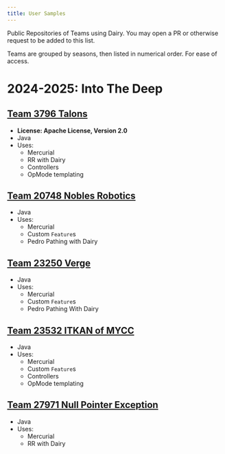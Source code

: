 ```yaml
---
title: User Samples
---
```


Public Repositories of Teams using Dairy. You may open a PR or otherwise request
to be added to this list.

Teams are grouped by seasons, then listed in numerical order. For ease of access.

# 2024-2025: Into The Deep

## [Team 3796 Talons](https://github.com/ftcpowerhawks1/3796-IntoTheDepression)
- **License: Apache License, Version 2.0**
- Java
- Uses:
  - Mercurial
  - RR with Dairy
  - Controllers
  - OpMode templating

## [Team 20748 Nobles Robotics](https://github.com/Nobles-Robotics/20748-Into-The-Deep)
- Java
- Uses:
  - Mercurial
  - Custom `Feature`s
  - Pedro Pathing with Dairy

## [Team 23250 Verge](https://github.com/VergeRoboticsFTC-23250/IntoTheDeepCode/)
- Java
- Uses:
  - Mercurial
  - Custom `Feature`s
  - Pedro Pathing With Dairy

## [Team 23532 ITKAN of MYCC](https://github.com/Itkan-of-MYCC/into-the-deep-23532)
- Java
- Uses:
  - Mercurial
  - Custom `Feature`s
  - Controllers
  - OpMode templating

## [Team 27971 Null Pointer Exception](https://github.com/Iris-TheRainbow/27971-IntoTheDeep-Teamcode)
- Java
- Uses:
  - Mercurial
  - RR with Dairy
